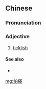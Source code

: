 {{also|怕痒}}
==Chinese==
{{zh-forms|s=怕痒}}

===Pronunciation===
{{zh-pron
|m=pàyǎng
|cat=a
}}

===Adjective===
{{zh-adj}}

# [[ticklish]]

====See also====
* {{zh-l|怕老婆}}

[[mg:怕癢]]